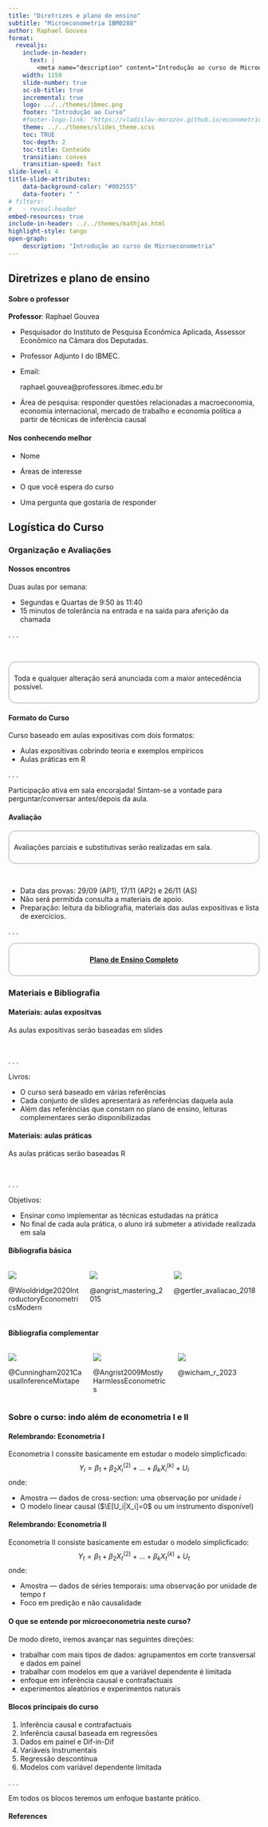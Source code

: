 ```yaml
---
title: "Diretrizes e plano de ensino"
subtitle: "Microeconometria IBM0288"
author: Raphael Gouvea  
format:
  revealjs:
    include-in-header: 
      text: |
        <meta name="description" content="Introdução ao curso de Microeconometria."/> 
    width: 1150
    slide-number: true
    sc-sb-title: true
    incremental: true   
    logo: ../../themes/ibmec.png
    footer: "Introdução ao Curso"
    #footer-logo-link: "https://vladislav-morozov.github.io/econometrics-2/"
    theme: ../../themes/slides_theme.scss
    toc: TRUE
    toc-depth: 2
    toc-title: Conteúdo
    transition: convex
    transition-speed: fast
slide-level: 4
title-slide-attributes:
    data-background-color: "#002555"
    data-footer: " "
# filters:
#   - reveal-header
embed-resources: true
include-in-header: ../../themes/mathjax.html 
highlight-style: tango
open-graph:
    description: "Introdução ao curso de Microeconometria" 
---
```


## Diretrizes e plano de ensino {background="#00100F"}

#### Sobre o professor

**Professor**: Raphael Gouvea

-   Pesquisador do Instituto de Pesquisa Econômica Aplicada, Assessor Econômico na Câmara dos Deputadas.

-   Professor Adjunto I do IBMEC.

-   Email:

    <p style="font-family: &#39;Courier New&#39;, Courier, monospace;">

    raphael.gouvea\@professores.ibmec.edu.br

    </p>

-   Área de pesquisa: responder questões relacionadas a macroeconomia, economia internacional, mercado de trabalho e economia política a partir de técnicas de inferência causal

#### Nos conhecendo melhor

- Nome

- Áreas de interesse

- O que você espera do curso

- Uma pergunta que gostaria de responder


## Logística do Curso {background="#00100F"}

### Organização e Avaliações {background="#43464B"}

#### Nossos encontros

Duas aulas por semana:

-   Segundas e Quartas de 9:50 às 11:40
-   15 minutos de tolerância na entrada e na saída para aferição da chamada

. . .

<br>

::: {style="border: 2px solid #ccc; padding: 9px; border-radius: 15px; margin-bottom: 10px;"}
Toda e qualquer alteração será anunciada com a maior antecedência possível.
:::

#### Formato do Curso

Curso baseado em aulas expositivas com dois formatos:

-   Aulas expositivas cobrindo teoria e exemplos empíricos
-   Aulas práticas em R

. . .

Participação ativa em sala encorajada! Sintam-se a vontade para perguntar/conversar antes/depois da aula.

#### Avaliação

::: {style="border: 2px solid #ccc; padding: 9px; border-radius: 15px; margin-bottom: 10px;"}
Avaliações parciais e substitutivas serão realizadas em sala.
:::

<br>

-   Data das provas: 29/09 (AP1), 17/11 (AP2) e 26/11 (AS)
-   Não será permitida consulta a materiais de apoio.
-   Preparação: leitura da bibliografia, materiais das aulas expositivas e lista de exercícios.

. . .

::: {style="border: 2px solid #ccc; padding: 9px; border-radius: 15px; margin-bottom: 10px; text-align: center"}
[**Plano de Ensino Completo**](/plano/Plano_Ensino.pdf)
:::

### Materiais e Bibliografia {background="#43464B"}

#### Materiais: aulas expositvas

As aulas expositivas serão baseadas em slides

<br>

. . .

Livros:

-   O curso será baseado em várias referências
-   Cada conjunto de slides apresentará as referências daquela aula
-   Além das referências que constam no plano de ensino, leituras complementares serão disponibilizadas

#### Materiais: aulas práticas

As aulas práticas serão baseadas R

<br>

. . .

Objetivos:

-   Ensinar como implementar as técnicas estudadas na prática
-   No final de cada aula prática, o aluno irá submeter a atividade realizada em sala

#### Bibliografia básica

:::::: columns
::: {.column width="25%"}
![](/images/book_covers/wooldridge_7a.png)

@Wooldridge2020IntroductoryEconometricsModern
:::

::: {.column width="26%"}
![](/images/book_covers/mastering_metrics.png)

@angrist_mastering_2015
:::

::: {.column width="31%"}
![](/images/book_covers/avaliacao_BID.png)

@gertler_avaliacao_2018
:::
::::::

#### Bibliografia complementar

:::::: columns
::: {.column width="25%"}
![](/images/book_covers/cunningham-2021.jpg)

@Cunningham2021CausalInferenceMixtape
:::

::: {.column width="25%"}
![](/images/book_covers/mostly_harmless.png)

@Angrist2009MostlyHarmlessEconometrics
:::

::: {.column width="28%"}
![](/images/book_covers/r_for_datascience.png)

@wicham_r_2023
:::
::::::

<!-- #### Algumas referências em R -->

<!-- :::::: columns -->
<!-- ::: {.column width="30%"} -->
<!-- ![](/images/book_covers/zingaro-2021.jpg) -->

<!-- @Zingaro2021LearnCodeSolving -->
<!-- ::: -->

<!-- ::: {.column width="30%"} -->
<!-- ![](/images/book_covers/lau-2023.jpeg) -->

<!-- @Lau2023LearningDataScience -->
<!-- ::: -->

<!-- ::: {.column width="30%"} -->
<!-- ![](/images/book_covers/heiss-2024.png) @Heiss2024UsingPythonIntroductory -->
<!-- ::: -->
<!-- :::::: -->


### Sobre o curso: indo além de econometria I e II {background="#43464B"}

#### Relembrando: Econometria I

Econometria I conssite basicamente em estudar o modelo simplicficado: $$
Y_{i} = \beta_1 + \beta_2 X_i^{(2)} + \dots + \beta_k X_i^{(k)} + U_i
$$ onde:

-   Amostra — dados de cross-section: uma observação por unidade $i$
-   O modelo linear causal ($\E[U_i|X_i]=0$ ou um instrumento disponível)

#### Relembrando: Econometria II

Econometria II consiste basicamente em estudar o modelo simplicficado: $$
Y_{t} = \beta_1 + \beta_2 X_t^{(2)} + \dots + \beta_k X_t^{(k)} + U_t
$$ onde:

-   Amostra — dados de séries temporais: uma observação por unidade de tempo $t$
-   Foco em predição e não causalidade

#### O que se entende por microeconometria neste curso?

De modo direto, iremos avançar nas seguintes direções:

-   trabalhar com mais tipos de dados: agrupamentos em corte transversal e dados em painel
-   trabalhar com modelos em que a variável dependente é limitada
-   enfoque em inferência causal e contrafactuais
-   experimentos aleatórios e experimentos naturais

#### Blocos principais do curso

1.  Inferência causal e contrafactuais
2.  Inferência causal baseada em regressões
3.  Dados em painel e Dif-in-Dif
4.  Variáveis Instrumentais
5.  Regressão descontínua
6.  Modelos com variável dependente limitada

. . .

Em todos os blocos teremos um enfoque bastante prático.

#### References {.allowframebreaks visibility="uncounted"}

::: {#refs}
:::
